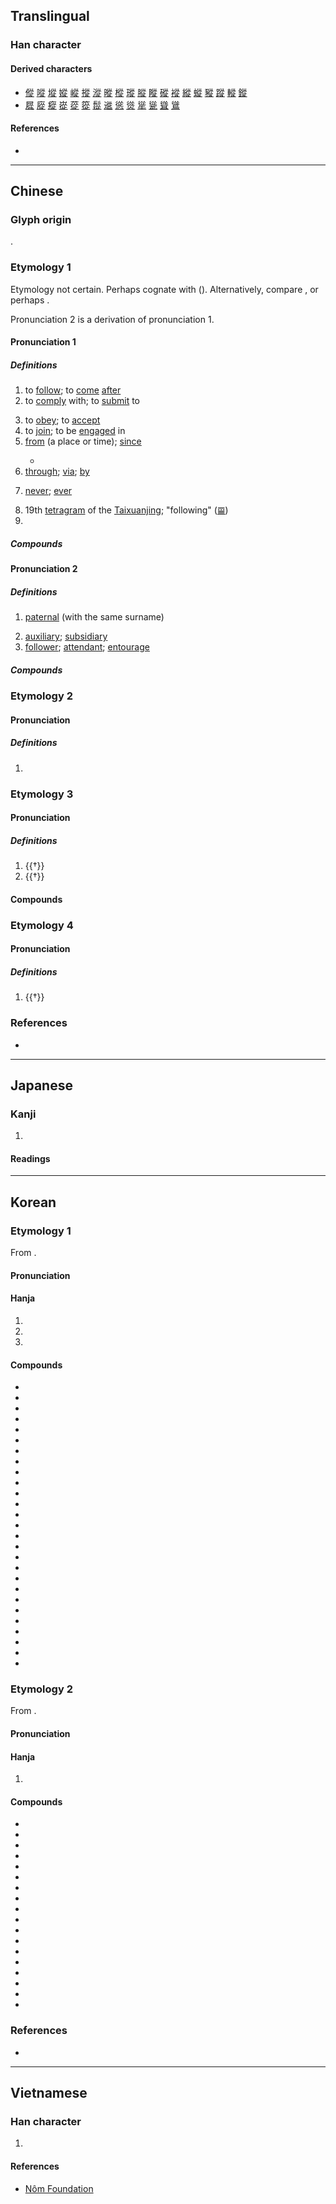 {{also|从|従}}
{{character info}}
==Translingual==
{{Han simplified forms|從|従|从}}

===Han character===
{{Han char|rn=60|rad=彳|as=08|sn=11|four=28281|canj=HOOOO|ids=⿰彳⿱从龰}}

====Derived characters====
* [[傱]] [[㗰]] [[㙡]] [[㜡]] [[嵷]] [[摐]] [[漎]] [[暰]] [[樅]] [[瑽]] [[䐫]] [[瞛]] [[磫]] [[䙕]] [[縱]] [[䗥]] [[豵]] [[蹤]] [[䡮]] [[鏦]]
* [[㞞]] [[㢔]] [[瘲]] [[嵸]] [[蓯]] [[篵]] [[䰌]] [[䢨]] [[慫]] [[熧]] [[㹐]] [[㼻]] [[聳]] [[䳷]]

====References====
* {{Han ref|kx=0368.180|dkj=10152|dj=0692.140|hdz=20829.120|uh=5F9E|ud=24478|bh=B171|bd=45425}}

----

==Chinese==
{{zh-forms|s=从|alt=从,𠚪,従,𬽡}}

===Glyph origin===
{{Han etym}}
{{Han compound|辵|从|c1=s|c2=p|t1=walk|ls=psc}}.

===Etymology 1===
Etymology not certain. Perhaps cognate with {{cog|bo|རྫོང་བ||to send off; to expedite; to dismiss}} ({{zh-ref|Schuessler, 2007}}). Alternatively, compare {{cog|bo|སྟོངས་པ||to accompany}}, or perhaps {{och-l|送|to escort; to send}}.

Pronunciation 2 is a derivation of pronunciation 1.

====Pronunciation 1====
{{zh-pron
|m=cóng
|m-s=cong2
|dg=цун1
|c=cung4
|c-t=
|g=
|h=pfs=chhiùng
|j=cung1
|mb=
|md=
|mn=tw,xm,zz:chêng/chn̂g/chiông
|mn_note=chêng, chn̂g - vernacular, chiông - literary
|mn-t=cong5
|w=3zon
|x=zong2
|mc=1
|oc=1,2
|ma=y
|cat=v,prep,adv,n,pn
}}

=====Definitions=====
{{zh-hanzi}}

# to [[follow]]; to [[come]] [[after]]
# to [[comply]] with; to [[submit]] to
#: {{zh-x|差點 就 從 了 他 了！|(I) nearly '''gave in''' to him (and became his girlfriend). {{q|slang}}}}
# to [[obey]]; to [[accept]]
# to [[join]]; to be [[engage]]d in
# [[from]] (a place or time); [[since]]
#: {{zh-x|他 從 中國 來。|He comes '''from''' China.}}
#: {{zh-x|你 是 從 哪 個 國家 來 的？|Where are you '''from'''? (Which country are you '''from'''?)}}
#: {{zh-x|我們 只 能 從 我們 的 錯誤 中 學習。|We can learn only '''from''' our mistakes.}}
#: {{zh-x|我 每 天 都 從 郵局 經過。|I go '''past''' the post-office every day.}}
#: {{zh-x|這 家 店 從 早上 9 點 開 到 晚上 6 點。|This shop is open '''from''' 9 a.m. to 6 p.m.}}
#: {{zh-x|我們 從 小學 三 年級 就是 朋友 了。|We have been friends '''since''' the third grade.}}
#* {{zh-x|賣：出 物 貨 也。從 出 從 買。|{{l|zh|賣}}: To put something out and sell it. Derived from {{l|zh|出}} and {{l|zh|買}}.|ref=Shuowen}}
# [[through]]; [[via]]; [[by]]
#: {{zh-x|一 陣 清風 從 窗口 吹 來。|A cool breeze came in '''through''' the window.}}
# {{lb|zh|followed by negative}} [[never]]; [[ever]]
#: {{zh-x|我 以前 '''從沒''' 見 過 她。|I have '''never''' seen her before}}
#: {{zh-x|我 '''從不''' 違約。|I '''never''' break my promise.}}
# 19th [[tetragram]] of the [[Taixuanjing]]; "following" ([[𝌘]])
# {{surname|zh}}

=====Compounds=====
{{zh-der|從業人員|力不從願|從先|從未|從頭|屈己從人|惟命是從|奉從|從井救人|事從|三從|各從其志|從頭到腳|從嚴|允從|品從|一從|從長計議|從流|從中作梗|從諫如流|何去何從|名從主人|便宜從事|從良|從頭至尾|從古至今|從人|從坐|悲從中來|善善從長|從格|從政|從一以終|何從|從此|從屬|惡惡從短|從而|從輕發落|不從|從新|喜從天降|從天而下|從龍|從風|從頭到尾|從速|從軍|從缺|從簡|從祀|從權|從業員|從打|從戎|從心所欲|從影|從師|從小|從寬發落|從寬|從嫁|從始至終|從天而降|從善若流|從商|從吉|從前|從初|從公|從優|從價稅|從俗|從來|從何說起|從令如流|從今以後|從一而終|一切從簡|弭從|屈從|信從|從命|從善如流|從實招來|寧死不從|從頭再來|從事|奴從|從風而靡|廣德從橋|夫死從子|天下從風|三從四德|從中斡旋|密勿從事|唯命是從|唯利是從|四德三從|冒昧從事|去邪從正|從俗就簡|天從人願|力不從心|不敢從命|先從隗始|依從|投筆從戎|景從|朋從|枵腹從公|應天從民|應天從人|無從下手|禍從口出|應天從物|打從|服從|禍從天降|捨己從人|省煩從簡|相類相從|相從|改過從善|無從|病從口入|河伯從事|改惡從善|景從雲合|抵死不從|擇善而從|無所適從|溯流從源|棄邪從正|盲從|木蘭從軍|斷難從命|曲從|景從雲集|文從字順|改過從新|言從計行|風行草從|順從|風從響應|過從|言行計從|軍法從事|自從|言聽行從|舍正從邪|隔從|負笈從師|賓從|面從|苟容曲從|適從|馬虎從事|道近易從|風從|靡然從風|笑罵從汝|非類相從|青州從事|聽從|降心相從|阿意曲從|草偃風從|遵從|言聽計從|跟從|過從甚密|資從|言從計納|舍短從長|舍己從人}}

====Pronunciation 2====
{{zh-pron
|m=cóng,zòng,2nb=Taiwan
|c=zung6
|h=
|mn=chiōng
|w=
|mc=3
|oc=3
|ma=y
|cat=n,a
}}

=====Definitions=====
{{zh-hanzi}}

# {{lb|zh|of relatives}} [[paternal]] (with the same surname)
#: {{zh-x|從兄|paternal male cousin elder than oneself with the same surname}}
# [[auxiliary]]; [[subsidiary]]
# [[follower]]; [[attendant]]; [[entourage]]

=====Compounds=====
{{zh-der|fold=1|不分主從|從父|從子|從吏|儀從|主從架構|僕從|傔從|從犯|從母|從官|從兄弟|從伯|嬪從|侍從|從者|從弟|從法|從罰|從兄|從刑|其從如雲|從女|主從|扈從|祗從|欲不可從|輕車簡從|雞尸牛從|脅從|輕裝簡從|衛從|義從|隨從|騎從|輿從|首從|賢從|群從|部從|騶從|護從}}

===Etymology 2===

====Pronunciation====
{{zh-pron
|m=cóng,cōng,2nb=Taiwan
|c=sung1,cung1
|h=
|mn=chhiong
|mn_note=literary reading
|w=1tshon
|mc=2
|oc=n,1
|ma=y
|cat=
}}

=====Definitions=====
{{zh-hanzi}}

# {{zh-only used in|從容|[[calm]]; [[at ease]]}}

===Etymology 3===
====Pronunciation====
{{zh-pron
|m=zòng,zōng,2nb=Taiwan
|c=zung1,zung3
|h=
|mn=chiong/chhiòng
|w=
|mc=
|oc=2,n
|ma=
|cat=a,v
}}

=====Definitions=====
{{zh-hanzi}}

# {{†}} {{zh-alt-form|縱|[[straight]]; [[vertical]]}}
# {{†}} {{zh-alt-form|縱|to [[give]] [[free]] [[reign]] to}}

====Compounds====
{{zh-der|fold=1|合從|從衡|從約|約從}}

===Etymology 4===

====Pronunciation====
{{zh-pron
|m=zōng
|c=zung1
|h=
|mn=chiong
|w=
|mc=
|oc=
|ma=
|cat=
}}

=====Definitions=====
{{zh-hanzi}}

# {{†}} {{zh-alt-form|蹤}}

===References===
* {{R:yue:Hanzi}}

{{zh-cat|Beginning}}

----

==Japanese==
{{ja-kanji forms|従|從}}

===Kanji===
{{ja-kanji|grade=|rs=彳08|shin=従}}

# {{rfdef|ja|sort=彳08}}

====Readings====
{{ja-readings
|goon=しゅ, じゅ, じゅう
|kanon=しょう
|kanyoon=じゅう
|kun=したが-う, したが-える, より
}}

----

==Korean==

===Etymology 1===
From {{der|ko|ltc|sort=종|-}} {{ltc-l|從|id=1}}.

{{collapse|
* {{hanja-dongguk|쬬ᇰ|ccyong}}
* {{hanja-sinjeung|죵|cyong|hun=조ᄎᆞᆯ 죵}}
|Historical readings
|bg=#FFFFFF}}

====Pronunciation====
{{ko-hanja-pron|종}}

====Hanja====
{{ko-hanja-search}}
{{ko-hanja|좇다|좇을|종}}

# {{hanja form of|종|to [[follow]]; to [[pursue]]}}
# {{hanja form of|종|to [[obey]]; to [[comply]]}}
# {{hanja form of|종|[[from]]; [[since]]}}

====Compounds====
{{der-top3|Compounds}}
* {{ko-l|종전|從前}}
* {{ko-l|종사|從事}}
* {{ko-l|복종|服從}}
* {{ko-l|순종|順從}}
* {{ko-l|시종|侍從}}
* {{ko-l|추종|追從}}
* {{ko-l|종속|從屬}}
* {{ko-l|종자|從者}}
* {{ko-l|주종|主從}}
* {{ko-l|맹종|盲從}}
* {{ko-l|종군|從軍}}
* {{ko-l|상종|相從}}
* {{ko-l|종물|從物}}
* {{ko-l|곡종|曲從}}
* {{ko-l|부종|不從}}
* {{ko-l|자종|自從}}
* {{ko-l|후종|後從}}
* {{ko-l|호종|護從}}
* {{ko-l|종래|從來}}
* {{ko-l|부종|附從}}
* {{ko-l|종량|從量}}
* {{ko-l|종신|從臣}}
* {{ko-l|종관|從官}}
* {{ko-l|종국|從國}}
* {{ko-l|종위|從違}}
* {{ko-l|종졸|從卒}}
* {{ko-l|합종|合從}}
{{der-bottom}}

===Etymology 2===
From {{der|ko|ltc|sort=종|-}} {{ltc-l|從|id=3}}.

{{collapse|
* {{hanja-dongguk|쬬ᇰ〮|ccyóng}}
|Historical readings
|bg=#FFFFFF}}

====Pronunciation====
{{ko-hanja-pron|종|l=y}}

====Hanja====
{{ko-hanja|종}}

# {{hanja form of|종|{{n-g|prefix indicating [[cousinhood]]}}}}
#: {{syn|ko|堂|tr={{m|ko|당}}}}

====Compounds====
{{der-top3|Compounds}}
* {{ko-l|고종|姑從}}
* {{ko-l|이종|姨從}}
* {{ko-l|사종|四從}}
* {{ko-l|외종|外從}}
* {{ko-l|내종|內從}}
* {{ko-l|재종|再從}}
* {{ko-l|종고|從姑}}
* {{ko-l|종매|從妹}}
* {{ko-l|종백|從伯}}
* {{ko-l|종손|從孫}}
* {{ko-l|종수|從嫂}}
* {{ko-l|종숙|從叔}}
* {{ko-l|종자|從子}}
* {{ko-l|종자|從姊}}
* {{ko-l|종제|從弟}}
* {{ko-l|종조|從祖}}
* {{ko-l|종질|從姪}}
* {{ko-l|종형|從兄}}
{{der-bottom}}

===References===
* {{R:hanjadoc|3271}}

----

==Vietnamese==

===Han character===
{{vi-hantu|[[tòng]], [[tùng]], [[thủng]], [[tuồng]], [[thong]], [[thung]], [[thùng]], [[tồng]], [[tụng]]|rs=彳08}}

# {{rfdef|vi|sort=彳08}}

====References====
* [http://nomfoundation.org/common/nom_details.php?codepoint=5f9e Nôm Foundation]